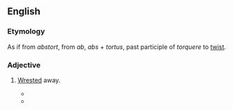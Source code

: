 ==English==

===Etymology===
As if from ''abstort'', from {{etyl|la|en}} ''ab'', ''abs'' + ''tortus'', past participle of ''torquere'' to [[twist]].

===Adjective===
{{en-adj}}

# {{lb|en|obsolete|rare}} [[wrested|Wrested]] away.
#* {{quote-book|lang=en|title=The Alpha, or first principle of the human mind|year=1855|passage=He has '''abstorted''' the Lightning from the clouds|author=Edward Nichols Dennys}}
#* {{quote-book|lang=en|passage=by adopting a pure normal regimen, which strikes at the root of all quackery and causes it to die a sudden and '''abstorted''' death.|year=1850|title=American Vegetarian & Health Journal}}
